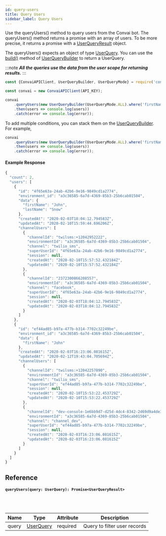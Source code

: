 ```yaml
---
id: query-users
title: Query Users
sidebar_label: Query Users
---
```


Use the queryUsers() method to query users from the Convai bot. The queryUsers() method returns a promise with an array of users. To be more precise, it returns a promise with a [UserQueryResult](../models/user-query-result.mdx) object.

The queryUsers() expects an object of type [UserQuery](./../models/user-query.mdx). You can use the [build()](../classes/user-query-builder#public-build-userquery.mdx) method of [UserQueryBuilder](../classes/user-query-builder.mdx) to return a UserQuery.

:::note
_**All the queries use the data from the user scope for returning results.**_
:::

```js
const {ConvaiAPIClient, UserQueryBuilder, UserQueryMode} = require('convai-sdk');

const convai = new ConvaiAPIClient(API_KEY);

convai
    .queryUsers(new UserQueryBuilder(UserQueryMode.ALL).where('firstName').equals('John').build())
    .then(users => console.log(users))
    .catch(error => console.log(error));
```

To add multiple conditions, you can stack them on the [UserQueryBuilder](../classes/user-query-builder). For example,

```js
convai
    .queryUsers(new UserQueryBuilder(UserQueryMode.ALL).where('firstName').equals('John').where('lastName').equals('Snow').build())
    .then(users => console.log(users))
    .catch(error => console.log(error));
```

#### Example Response
```js
{
  "count": 2,
  "users": [
    {
      "id": "4f65e63a-24ab-42b6-9e16-9849cd1a2774",
      "environment_id": "a3c36585-6a7d-4369-85b3-25b6cab01504",
      "data": {
        "firstName": "John",
        "lastName": "Snow"
      },
      "createdAt": "2020-02-03T18:04:12.794583Z",
      "updatedAt": "2020-02-10T15:59:44.696206Z",
      "channelUsers": [
        {
          "channelId": "twilsms:+12042952222",
          "environmentId": "a3c36585-6a7d-4369-85b3-25b6cab01504",
          "channel": "twilio_sms",
          "superUserId": "4f65e63a-24ab-42b6-9e16-9849cd1a2774",
          "session": null,
          "createdAt": "2020-02-10T15:57:52.432184Z",
          "updatedAt": "2020-02-10T15:57:52.432184Z"
        },
        {
          "channelId": "2372300866208557",
          "environmentId": "a3c36585-6a7d-4369-85b3-25b6cab01504",
          "channel": "facebook",
          "superUserId": "4f65e63a-24ab-42b6-9e16-9849cd1a2774",
          "session": null,
          "createdAt": "2020-02-03T18:04:12.794583Z",
          "updatedAt": "2020-02-03T18:04:12.794583Z"
        }
      ]
    },
    {
      "id": "ef44ad85-b97a-477b-b314-7702c32249be",
      "environment_id": "a3c36585-6a7d-4369-85b3-25b6cab01504",
      "data": {
        "firstName": "John"
      },
      "createdAt": "2020-02-03T16:23:06.081615Z",
      "updatedAt": "2020-02-12T19:43:04.705694Z",
      "channelUsers": [
        {
          "channelId": "twilsms:+12042257890",
          "environmentId": "a3c36585-6a7d-4369-85b3-25b6cab01504",
          "channel": "twilio_sms",
          "superUserId": "ef44ad85-b97a-477b-b314-7702c32249be",
          "session": null,
          "createdAt": "2020-02-10T15:53:22.453729Z",
          "updatedAt": "2020-02-10T15:53:22.453729Z"
        },
        {
          "channelId": "dev-console-1e6bb9d7-d25d-4dc4-8342-2d69d9a4de3a",
          "environmentId": "a3c36585-6a7d-4369-85b3-25b6cab01504",
          "channel": "channel_dev",
          "superUserId": "ef44ad85-b97a-477b-b314-7702c32249be",
          "session": null,
          "createdAt": "2020-02-03T16:23:06.081615Z",
          "updatedAt": "2020-02-03T16:23:06.081615Z"
        }
      ]
    }
  ]
}
```

## Reference

#### ```queryUsers(query: UserQuery): Promise<UserQueryResult>```
<br></br>

| Name  | Type                              | Attribute | Description                  |
| ----- | --------------------------------- | --------- | ---------------------------- |
| query | [UserQuery](../models/user-query.mdx) | required  | Query to filter user records |
